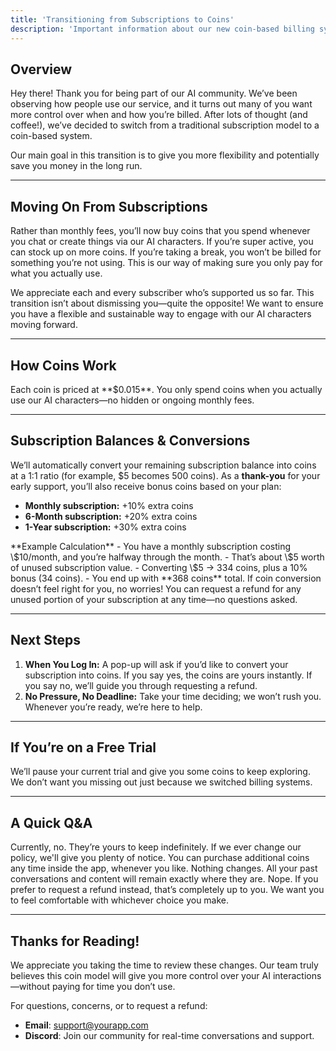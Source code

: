 ```yaml
---
title: 'Transitioning from Subscriptions to Coins'
description: 'Important information about our new coin-based billing system'
---
```


## Overview

Hey there! Thank you for being part of our AI community. We’ve been observing how people use our service, and it turns out many of you want more control over when and how you’re billed. After lots of thought (and coffee!), we’ve decided to switch from a traditional subscription model to a coin-based system.

Our main goal in this transition is to give you more flexibility and potentially save you money in the long run.

---

## Moving On From Subscriptions

Rather than monthly fees, you’ll now buy coins that you spend whenever you chat or create things via our AI characters. If you’re super active, you can stock up on more coins. If you’re taking a break, you won’t be billed for something you’re not using. This is our way of making sure you only pay for what you actually use.

<Note>
We appreciate each and every subscriber who’s supported us so far. This transition isn’t about dismissing you—quite the opposite! We want to ensure you have a flexible and sustainable way to engage with our AI characters moving forward.
</Note>

---

## How Coins Work

<CardGroup>
  <Card title="Value of a Coin" icon="coins">
    Each coin is priced at **$0.015**.
  </Card>

  <Card title="On-Demand Usage" icon="thumbs-up">
    You only spend coins when you actually use our AI characters—no hidden or ongoing monthly fees.
  </Card>
</CardGroup>

---

## Subscription Balances & Conversions

We’ll automatically convert your remaining subscription balance into coins at a 1:1 ratio (for example, \$5 becomes 500 coins). As a **thank-you** for your early support, you’ll also receive bonus coins based on your plan:

- **Monthly subscription:** +10% extra coins  
- **6-Month subscription:** +20% extra coins  
- **1-Year subscription:** +30% extra coins  

<Example>
**Example Calculation**  
- You have a monthly subscription costing \$10/month, and you’re halfway through the month.  
- That’s about \$5 worth of unused subscription value.  
- Converting \$5 → 334 coins, plus a 10% bonus (34 coins).  
- You end up with **368 coins** total.
</Example>

<Alert title="Prefer a Refund?" icon="triangle-exclamation">
  If coin conversion doesn’t feel right for you, no worries! You can request a refund for any unused portion of your subscription at any time—no questions asked.
</Alert>

---

## Next Steps

1. **When You Log In:** A pop-up will ask if you’d like to convert your subscription into coins. If you say yes, the coins are yours instantly. If you say no, we’ll guide you through requesting a refund.  
2. **No Pressure, No Deadline:** Take your time deciding; we won’t rush you. Whenever you’re ready, we’re here to help.

---

## If You’re on a Free Trial

We’ll pause your current trial and give you some coins to keep exploring. We don’t want you missing out just because we switched billing systems.

---

## A Quick Q&A

<AccordionGroup>

  <Accordion icon="circle-question" title="Do my coins expire?">
Currently, no. They’re yours to keep indefinitely. If we ever change our policy, we'll give you plenty of notice.
  </Accordion>

  <Accordion icon="bolt" title="What if I need more coins?">
You can purchase additional coins any time inside the app, whenever you like.
  </Accordion>

  <Accordion icon="comments" title="What happens to my chat history?">
Nothing changes. All your past conversations and content will remain exactly where they are.
  </Accordion>

  <Accordion icon="life-ring" title="Am I forced to convert?">
Nope. If you prefer to request a refund instead, that’s completely up to you. We want you to feel comfortable with whichever choice you make.
  </Accordion>

</AccordionGroup>

---

## Thanks for Reading!

We appreciate you taking the time to review these changes. Our team truly believes this coin model will give you more control over your AI interactions—without paying for time you don’t use.

For questions, concerns, or to request a refund:

- **Email**: [support@yourapp.com](mailto:support@yourapp.com)  
- **Discord**: Join our community for real-time conversations and support.
